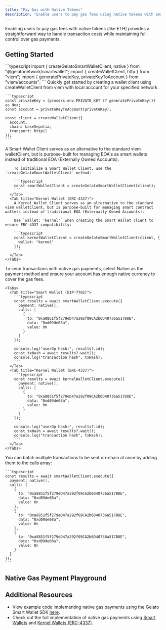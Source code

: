 ```yaml
---
title: "Pay Gas with Native Tokens"
description: "Enable users to pay gas fees using native tokens with Smart Wallets and Kernel Wallets"
---
```



Enabling users to pay gas fees with native tokens (like ETH) provides a straightforward way to handle transaction costs while maintaining full control over gas payments.

## Getting Started

<Steps>
  <Step title="Importing Dependencies">
    ```typescript
    import { createGelatoSmartWalletClient, native } from "@gelatonetwork/smartwallet";
    import { createWalletClient, http } from "viem";
    import { generatePrivateKey, privateKeyToAccount } from "viem/accounts";
    ```
  </Step>
  <Step title="Creating a Wallet Client">
    Quickly get started by creating a wallet client using createWalletClient from viem with local account for your specified network.

    ```typescript
    const privateKey = (process.env.PRIVATE_KEY ?? generatePrivateKey()) as Hex;
    const account = privateKeyToAccount(privateKey);

    const client = createWalletClient({
      account,
      chain: baseSepolia,
      transport: http()
    });
    ```

  </Step>
  <Step title="Creating a Smart Wallet Client">
    <Tabs>
      <Tab title="Smart Wallet (EIP-7702)">
        A Smart Wallet Client serves as an alternative to the standard viem walletClient, but is purpose-built for managing EOA's as smart wallets instead of traditional EOA (Externally Owned Accounts).

        To initialize a Smart Wallet Client, use the `createGelatoSmartWalletClient` method:

        ```typescript
        const smartWalletClient = createGelatoSmartWalletClient(client);
        ```
      </Tab>
      <Tab title="Kernel Wallet (ERC-4337)">
        A Kernel Wallet Client serves as an alternative to the standard viem walletClient, but is purpose-built for managing smart contract wallets instead of traditional EOA (Externally Owned Accounts).

        Use `wallet: 'kernel'` when creating the Smart Wallet client to ensure ERC-4337 compatibility:

        ```typescript
        const kernelWalletClient = createGelatoSmartWalletClient(client, {
          wallet: "kernel"
        });
        ```
      </Tab>
    </Tabs>

  </Step>
  <Step title="Sending Transactions">
    To send transactions with native gas payments, select Native as the payment method and ensure your account has enough native currency to cover the gas fees.

    <Tabs>
      <Tab title="Smart Wallet (EIP-7702)">
        ```typescript
        const results = await smartWalletClient.execute({
          payment: native(),
          calls: [
            {
              to: "0xa8851f5f279eD47a292f09CA2b6D40736a51788E",
              data: "0xd09de08a",
              value: 0n
            }
          ]
        });

        console.log("userOp hash:", results?.id);
        const txHash = await results?.wait();
        console.log("transaction hash", txHash);
        ```
      </Tab>
      <Tab title="Kernel Wallet (ERC-4337)">
        ```typescript
        const results = await kernelWalletClient.execute({
          payment: native(),
          calls: [
            {
              to: "0xa8851f5f279eD47a292f09CA2b6D40736a51788E",
              data: "0xd09de08a",
              value: 0n
            }
          ]
        });

        console.log("userOp hash:", results?.id);
        const txHash = await results?.wait();
        console.log("transaction hash", txHash);
        ```
      </Tab>
    </Tabs>

  </Step>
  <Step title="Batch Multiple Transactions">
    You can batch multiple transactions to be sent on-chain at once by adding them to the calls array:

    ```typescript
    const results = await smartWalletClient.execute({
      payment: native(),
      calls: [
        {
          to: "0xa8851f5f279eD47a292f09CA2b6D40736a51788E",
          data: "0xd09de08a",
          value: 0n
        },
        {
          to: "0xa8851f5f279eD47a292f09CA2b6D40736a51788E",
          data: "0xd09de08a",
          value: 0n
        },
        {
          to: "0xa8851f5f279eD47a292f09CA2b6D40736a51788E",
          data: "0xd09de08a",
          value: 0n
        }
      ]
    });
    ```

  </Step>
</Steps>

## Native Gas Payment Playground

<NativeGasPaymentPlayground />

## Additional Resources

- View example code implementing native gas payments using the Gelato Smart Wallet SDK [here](https://github.com/gelatodigital/gelato-sdk-examples/tree/main/examples/smart-wallet).
- Check out the full implementation of native gas payments using [Smart Wallets](https://github.com/gelatodigital/gelato-sdk-examples/tree/main/examples/smart-wallet) and [Kernel Wallets (ERC-4337)](https://github.com/gelatodigital/gelato-sdk-examples/tree/main/examples/kernel-wallet).
